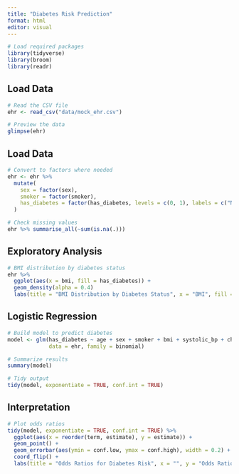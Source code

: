 ```yaml
---
title: "Diabetes Risk Prediction"
format: html
editor: visual
---
```


```r

# Load required packages
library(tidyverse)
library(broom)
library(readr)
```

## Load Data

```r

# Read the CSV file
ehr <- read_csv("data/mock_ehr.csv")

# Preview the data
glimpse(ehr)

```

## Load Data

```r

# Convert to factors where needed
ehr <- ehr %>%
  mutate(
    sex = factor(sex),
    smoker = factor(smoker),
    has_diabetes = factor(has_diabetes, levels = c(0, 1), labels = c("No", "Yes"))
  )

# Check missing values
ehr %>% summarise_all(~sum(is.na(.)))
```

## Exploratory Analysis

```r

# BMI distribution by diabetes status
ehr %>%
  ggplot(aes(x = bmi, fill = has_diabetes)) +
  geom_density(alpha = 0.4)
  labs(title = "BMI Distribution by Diabetes Status", x = "BMI", fill = "Diabetes")
```

## Logistic Regression

```r

# Build model to predict diabetes
model <- glm(has_diabetes ~ age + sex + smoker + bmi + systolic_bp + cholesterol,
             data = ehr, family = binomial)

# Summarize results
summary(model)

# Tidy output
tidy(model, exponentiate = TRUE, conf.int = TRUE)

```

## Interpretation

```r

# Plot odds ratios
tidy(model, exponentiate = TRUE, conf.int = TRUE) %>%
  ggplot(aes(x = reorder(term, estimate), y = estimate)) +
  geom_point() +
  geom_errorbar(aes(ymin = conf.low, ymax = conf.high), width = 0.2) +
  coord_flip() +
  labs(title = "Odds Ratios for Diabetes Risk", x = "", y = "Odds Ratio")

```
